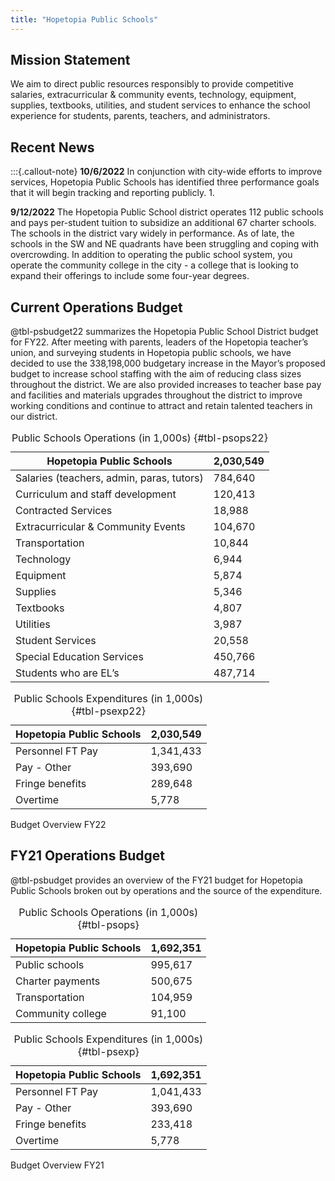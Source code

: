 ```yaml
---
title: "Hopetopia Public Schools"
---
```


## Mission Statement
We aim to direct public resources responsibly to provide competitive salaries, extracurricular & community events, technology, equipment, supplies, textbooks, utilities, and student services to enhance the school experience for students, parents, teachers, and administrators.

## Recent News
:::{.callout-note}
**10/6/2022** In conjunction with city-wide efforts to improve services, Hopetopia Public Schools has identified three performance goals that it will begin tracking and reporting publicly. 1. 

:::{.callout-note}
**9/12/2022** The Hopetopia Public School district operates 112 public schools and pays per-student tuition to subsidize an additional 67 charter schools. The schools in the district vary widely in performance. As of late, the schools in the SW and NE quadrants have been struggling and coping with overcrowding. In addition to operating the public school system, you operate the community college in the city - a college that is looking to expand their offerings to include some four-year degrees.
:::

## Current Operations Budget
@tbl-psbudget22 summarizes the Hopetopia Public School District budget for FY22. After meeting with parents, leaders of the Hopetopia teacher's union, and surveying students in Hopetopia public schools, we have decided to use the 338,198,000 budgetary increase in the Mayor's proposed budget to increase school staffing with the aim of reducing class sizes throughout the district. We are also provided increases to teacher base pay and facilities and materials upgrades throughout the district to improve working conditions and continue to attract and retain talented teachers in our district. 

::: {#tbl-psbudget22 layout-ncol=2}
| Hopetopia Public Schools | 2,030,549 |
| ------------------------ | --------- |
| Salaries (teachers, admin, paras, tutors) | 784,640 |
| Curriculum and staff development          | 120,413 |
| Contracted Services                       | 18,988  |
| Extracurricular & Community Events        | 104,670 |
| Transportation                            | 10,844  |
| Technology                                | 6,944   |
| Equipment                                 | 5,874   |
| Supplies                                  | 5,346   |
| Textbooks                                 | 4,807   |
| Utilities                                 | 3,987   |
| Student Services                          | 20,558  |
| Special Education Services                | 450,766 |
| Students who are EL's                     | 487,714 |

: Public Schools Operations (in 1,000s) {#tbl-psops22}

| Hopetopia Public Schools | 2,030,549 |
| ------------------------ | --------- |
| Personnel FT Pay | 1,341,433 |
| Pay - Other | 393,690 |
| Fringe benefits | 289,648 |
| Overtime | 5,778 |

: Public Schools Expenditures (in 1,000s) {#tbl-psexp22}

Budget Overview FY22
:::

## FY21 Operations Budget
@tbl-psbudget provides an overview of the FY21 budget for Hopetopia Public Schools broken out by operations and the source of the expenditure.

::: {#tbl-psbudget layout-ncol=2}
| Hopetopia Public Schools | 1,692,351 |
| ------------------------ | --------- |
| Public schools           | 995,617   |
| Charter payments         | 500,675   |
| Transportation           | 104,959   |
| Community college        | 91,100    |

: Public Schools Operations (in 1,000s) {#tbl-psops}

| Hopetopia Public Schools | 1,692,351 |
| ------------------------ | --------- |
| Personnel FT Pay | 1,041,433 |
| Pay - Other | 393,690 |
| Fringe benefits | 233,418 |
| Overtime | 5,778 |

: Public Schools Expenditures (in 1,000s) {#tbl-psexp}

Budget Overview FY21
:::